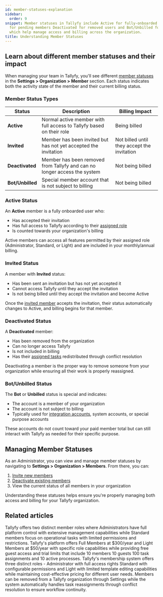 ```yaml
---
id: member-statuses-explanation
sidebar:
  order: 9
snippet: Member statuses in Tallyfy include Active for fully-onboarded users Invited
  for pending members Deactivated for removed users and Bot/Unbilled for special accounts
  which help manage access and billing across the organization.
title: Understanding Member Statuses
---
```


## Learn about different member statuses and their impact

When managing your team in Tallyfy, you'll see different [member statuses](/products/pro/documenting/members/) in the **Settings > Organization > Member** section. Each status indicates both the activity state of the member and their current billing status.

### Member Status Types

| Status | Description | Billing Impact |
|--------|-------------|---------------|
| **Active** | Normal active member with full access to Tallyfy based on their role | Being billed |
| **Invited** | Member has been invited but has not yet accepted the invitation | Not billed until they accept the invitation |
| **Deactivated** | Member has been removed from Tallyfy and can no longer access the system | Not being billed |
| **Bot/Unbilled** | Special member account that is not subject to billing | Not being billed |

### Active Status

An **Active** member is a fully onboarded user who:
- Has accepted their invitation
- Has full access to Tallyfy according to their [assigned role](/products/pro/documenting/members/)
- Is counted towards your organization's billing

Active members can access all features permitted by their assigned role (Administrator, Standard, or Light) and are included in your monthly/annual billing.

### Invited Status

A member with **Invited** status:
- Has been sent an invitation but has not yet accepted it
- Cannot access Tallyfy until they accept the invitation
- Is not being billed until they accept the invitation and become Active

Once the [invited member](/products/pro/documenting/members/how-to-invite-and-activate-members-on-tallyfy/) accepts the invitation, their status automatically changes to Active, and billing begins for that member.

### Deactivated Status

A **Deactivated** member:
- Has been removed from the organization
- Can no longer access Tallyfy
- Is not included in billing
- Has their [assigned tasks](/products/pro/tracking-and-tasks/tasks/) redistributed through conflict resolution

Deactivating a member is the proper way to remove someone from your organization while ensuring all their work is properly reassigned.

### Bot/Unbilled Status

The **Bot** or **Unbilled** status is special and indicates:
- The account is a member of your organization
- The account is not subject to billing
- Typically used for [integration accounts](/products/pro/integrations/), system accounts, or special purpose accounts

These accounts do not count toward your paid member total but can still interact with Tallyfy as needed for their specific purpose.

## Managing Member Statuses

As an Administrator, you can view and manage member statuses by navigating to **Settings > Organization > Members**. From there, you can:

1. [Invite new members](/products/pro/documenting/members/how-to-invite-and-activate-members-on-tallyfy/)
2. [Deactivate existing members](/products/pro/documenting/members/)
3. View the current status of all members in your organization

Understanding these statuses helps ensure you're properly managing both access and billing for your Tallyfy organization.


## Related articles
<CardGrid>
<LinkTitleCard header="<b>Members > Standard and Admin members</b>" href="/products/pro/documenting/members/standard-admin-members/" > Tallyfy offers two distinct member roles where Administrators have full platform control with extensive management capabilities while Standard members focus on operational tasks with limited permissions and restrictions. </LinkTitleCard>
<LinkTitleCard header="<b>Billing > Tallyfy's Account and Member Limits</b>" href="/products/pro/settings/billing/what-are-tallyfys-account-and-member-limits/" > Tallyfy's platform offers Full Members at $300/year and Light Members at $50/year with specific role capabilities while providing free guest access and trial limits that include 10 members 10 guests 100 task assignments and 10 active processes. </LinkTitleCard>
<LinkTitleCard header="<b>Documenting > Members</b>" href="/products/pro/documenting/members/" > Tallyfy's membership system offers three distinct roles - Administrator with full access rights Standard with configurable permissions and Light with limited template editing capabilities while maintaining cost-effective pricing for different user needs. </LinkTitleCard>
<LinkTitleCard header="<b>Org Settings > Remove a Member</b>" href="/products/pro/settings/org-settings/how-can-i-remove-a-member-from-my-tallyfy-organization/" > Members can be removed from a Tallyfy organization through Settings while the system automatically handles task reassignments through conflict resolution to ensure workflow continuity. </LinkTitleCard>
</CardGrid>